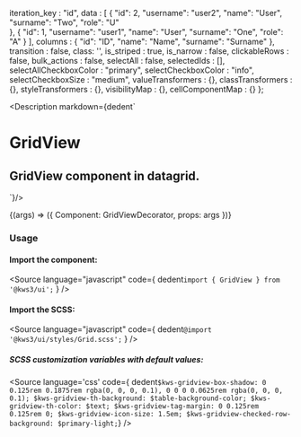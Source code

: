 
  iteration_key : "id",
  data : [
    {
        "id": 2,
        "username": "user2",
        "name": "User",
        "surname": "Two",
        "role": "U"      
    },
    {
        "id": 1,
        "username": "user1",
        "name": "User",
        "surname": "One",
        "role": "A"
    }
  ],
  columns : {
    "id": "ID",
    "name": "Name",
    "surname": "Surname"
  },
  transition : false,
  class: '',
  is_striped : true,
  is_narrow : false,
  clickableRows : false,
  bulk_actions : false,
  selectAll : false,
  selectedIds : [],
  selectAllCheckboxColor : "primary",
  selectCheckboxColor : "info",
  selectCheckboxSize : "medium",
  valueTransformers : {},
  classTransformers : {},
  styleTransformers : {},
  visibilityMap : {},
  cellComponentMap : {}
};


<Version />

<Meta
  title="Datagrid/GridView"
  component={GridView}
  args={args}
/>

<Description markdown={dedent`
# GridView
## GridView component in datagrid.
`}/>

<Canvas>
  <Story
  name="GridView"
  args={args}
  >
  {(args) => ({
    Component: GridViewDecorator,
    props: args
  })}
  </Story>
</Canvas>

<ArgsTable story="GridView" />

### Usage
#### Import the component:
<Source
  language="javascript"
  code={
    dedent`import { GridView } from '@kws3/ui';`
  }
/>

#### Import the SCSS:
<Source
  language="javascript"
  code={
    dedent`@import '@kws3/ui/styles/Grid.scss';`
  }
/>

##### SCSS customization variables with default values:
<Source
  language='css'
  code={ dedent`
    $kws-gridview-box-shadow: 0 0.125rem 0.1875rem rgba(0, 0, 0, 0.1),
      0 0 0 0.0625rem rgba(0, 0, 0, 0.1);
    $kws-gridview-th-background: $table-background-color;
    $kws-gridview-th-color: $text;
    $kws-gridview-tag-margin: 0 0.125rem 0.125rem 0;
    $kws-gridview-icon-size: 1.5em;
    $kws-gridview-checked-row-background: $primary-light;
  `}
/>